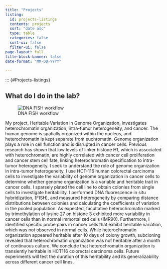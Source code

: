 ```yaml
---
title: "Projects"
listing:
  id: projects-listings
  contents: projects
  sort: "date asc"
  type: table
  categories: false
  sort-ui: false
  filter-ui: false
page-layout: full
title-block-banner: false
date-format: "MM-DD-YYYY"

---
```


::: {#Projects-listings}

## What do I do in the lab?

![DNA FISH workflow](C:\Home\GitHub\rikada)
                                            
My project, Heritable Variation in Genome Organization, investigates heterochromatin organization, intra-tumor heterogeneity, and cancer. The human genome is spatially organized within the nucleus, and heterochromatin is kept separate from euchromatin. Genome organization plays a role in cell function and is disrupted in cancer cells. Previous research has shown that low levels of linker histone H1, which is associated with heterochromatin, are highly correlated with cancer cell proliferation and cancer stem cell fate, linking heterochromatin specification to intra-tumor heterogeneity. I seek to understand the role of genome organization in intra-tumor heterogeneity. I use HCT-116 human colorectal carcinoma cells to investigate the variability of genome organization in cancer cells to determine whether genome organization is a variable and heritable trait in cancer cells. I sparsely plated the cell line to obtain colonies from single cells to investigate heritability. I performed DNA fluorescence in situ hybridization, (FISH), and measured heterogeneity by comparing distance distributions between colonies and calculating the coefficients of variation in the pooled population. As expected, facultative heterochromatin marked by trimethylation of lysine 27 on histone 3 exhibited more variability in cancer cells than in normal immortalized cells (IMR90). Furthermore, I identified specific probe pairs in cancer cells that exhibit heritable variation, which was not observed in normal cells. While heterochromatin organization appeared heritable after 10 days of colony growth, subcloning revealed that heterochromatin organization was not heritable after a month of continuous culture. We conclude that heterochromatin organization is transiently heritable in HCT116 colorectal carcinoma cells. Future experiments will test the duration of this heritability and its generalizability across different cancer cell lines.


